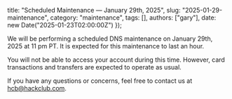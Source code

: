   title: "Scheduled Maintenance — January 29th, 2025",
  slug: "2025-01-29-maintenance",
  category: "maintenance",
  tags: [],
  authors: ["gary"],
  date: new Date("2025-01-23T02:00:00Z")
});

We will be performing a scheduled DNS maintenance on January 29th, 2025 at 11 pm
PT. It is expected for this maintenance to last an hour.

You will not be able to access your account during this time. However, card
transactions and transfers are expected to operate as usual.

If you have any questions or concerns, feel free to contact us at
hcb@hackclub.com.
